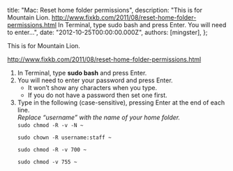 
  title: "Mac: Reset home folder permissions",
  description: "This is for Mountain Lion. http://www.fixkb.com/2011/08/reset-home-folder-permissions.html In Terminal, type sudo bash and press Enter. You will need to enter...",
  date: "2012-10-25T00:00:00.000Z",
  authors: [mingster],
};

<p>This is for Mountain Lion.</p>
<p><a href="http://www.fixkb.com/2011/08/reset-home-folder-permissions.html">http://www.fixkb.com/2011/08/reset-home-folder-permissions.html</a></p>
<ol>
<li>In Terminal, type <strong>sudo bash</strong> and press Enter.</li>
<li>You will need to enter your password and press Enter.
<ul>
<li>It won’t show any characters when you type.</li>
</ul>
<ul>
<li>If you do not have a password then set one first.</li>
</ul>
</li>
<li>Type in the following (case-sensitive), pressing Enter at the end of each line.<br />
<em>Replace “username” with the name of your home folder.</em><br />
<code>sudo chmod -R -v -N ~<br />
sudo chown -R username:staff ~<br />
sudo chmod -R -v 700 ~<br />
sudo chmod -v 755 ~</code></li>
</ol>
